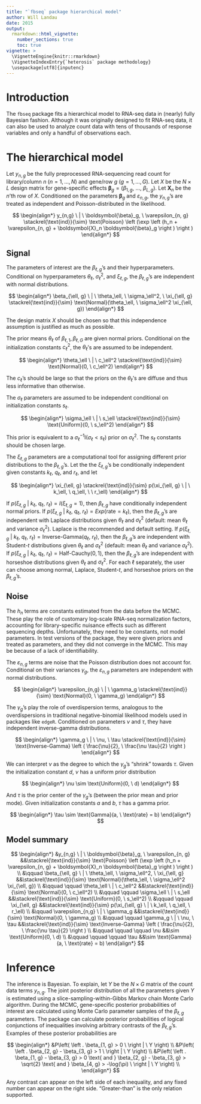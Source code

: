```yaml
---
title: "`fbseq` package hierarchical model"
author: Will Landau
date: 2015
output: 
  rmarkdown::html_vignette:
    number_sections: true
    toc: true
vignette: >
  \VignetteEngine{knitr::rmarkdown}
  \VignetteIndexEntry{`heterosis` package methodology}
  \usepackage[utf8]{inputenc}
---
```


\providecommand{\e}{\varepsilon}
\providecommand{\nv}{{}^{-1}}
\providecommand{\ov}[1]{\overline{#1}}
\providecommand{\q}{$\quad$ \newline}
\providecommand{\rt}{\rightarrow}
\providecommand{\vc}[1]{\boldsymbol{#1}}
\providecommand{\wh}[1]{\widehat{#1}}

# Introduction

The `fbseq` package fits a hierarchical model to RNA-seq data in (nearly) fully Bayesian fashion. Although it was originally designed to fit RNA-seq data, it can also be used to analyze count data with tens of thousands of response variables and only a handful of observations each.

# The hierarchical model

Let $y_{n, g}$ be the fully preprocessed RNA-sequencing read count for library/column $n$ ($n = 1, \ldots, N)$ and gene/row $g$ ($g = 1, \ldots, G)$. Let $X$ be the $N \times L$ design matrix for gene-specific effects $\boldsymbol{\beta}_g = (\beta_{1, g}, \ \ldots, \ \beta_{L, g})$. Let $\boldsymbol{X}_n$ be the $n$'th row of $X$. Conditioned on the parameters $\boldsymbol{\beta}_{ g}$ and $\e_{n, g}$, the $y_{n, g}$'s are treated as independent and Poisson-distributed in the likelihood.

$$ \begin{align*}
y_{n,g} \ | \ \boldsymbol{\beta}_g, \ \e_{n, g} \stackrel{\text{ind}}{\sim} \text{Poisson} \left (\exp \left (h_n + \e_{n, g} + \boldsymbol{X}_n \boldsymbol{\beta}_g  \right ) \right )
\end{align*} $$

## Signal

The parameters of interest are the $\beta_{\ell, g}$'s and their hyperparameters. Conditional on hyperparameters $\theta_\ell$, $\sigma_\ell^2$, and $\xi_{\ell, g}$, the $\beta_{\ell, g}$'s are independent with normal distributions.

$$ \begin{align*}
\beta_{\ell, g} \ | \ \theta_\ell, \ \sigma_\ell^2, \ \xi_{\ell, g} \stackrel{\text{ind}}{\sim} \text{Normal}(\theta_\ell, \ \sigma_\ell^2 \xi_{\ell, g})
\end{align*} $$

The design matrix $X$ should be chosen so that this independence assumption is justified as much as possible.

The prior means $\theta_\ell$ of $\beta_{\ell, 1}, \beta_{\ell, G}$ are given normal priors. Conditional on the initialization constants $c_\ell^2$, the $\theta_\ell$'s are assumed to be independent.


$$ \begin{align*}
\theta_\ell \ | \ c_\ell^2 \stackrel{\text{ind}}{\sim} \text{Normal}(0, \ c_\ell^2)
\end{align*} $$

The $c_\ell$'s should be large so that the priors on the $\theta_\ell$'s are diffuse and thus less informative than otherwise.

The $\sigma_\ell$ parameters are assumed to be independent conditional on initialization constants $s_\ell$.

$$ \begin{align*}
\sigma_\ell \ | \ s_\ell \stackrel{\text{ind}}{\sim} \text{Uniform}(0, \ s_\ell^2)
\end{align*} $$

This prior is equivalent to a $\sigma_\ell^{-1} \text{I}(\sigma_\ell < s_\ell)$ prior on $\sigma_\ell^2$. The $s_\ell$ constants should be chosen large. 


The $\xi_{\ell, g}$ parameters are a computational tool for assigning different prior distributions to the $\beta_{\ell, g}$'s. Let the the $\xi_{\ell, g}$'s be conditionally independent given constants $k_\ell$, $q_\ell$, and $r_\ell$, and let 

$$ \begin{align*}
\xi_{\ell, g} \stackrel{\text{ind}}{\sim} p(\xi_{\ell, g} \ | \ k_\ell, \ q_\ell, \ \ r_\ell)
\end{align*} $$

If $p(\xi_{\ell, g} \ | \ k_\ell, \ q_\ell, \ r_\ell) = I(\xi_{\ell, g} = 1)$, then $\beta_{\ell, g}$ have conditionally independent normal priors. If $p(\xi_{\ell, g} \ | \ k_\ell, \ q_\ell, \ r_\ell) = Exp(\text{rate} = k_\ell)$, then the $\beta_{\ell, g}$'s are independent with Laplace distributions given $\theta_\ell$ and $\sigma_\ell^2$ (default: mean $\theta_\ell$ and variance $\sigma_\ell^2$). Laplace is the recommended and default setting. If $p(\xi_{\ell, g} \ | \ k_\ell, \ q_\ell, \ r_\ell) = \text{Inverse-Gamma}(q_\ell, \ r_\ell)$, then the $\beta_{\ell, g}$'s are independent with Student-$t$ distributions given $\theta_\ell$ and $\sigma_\ell^2$ (default: mean $\theta_\ell$ and variance $\sigma_\ell^2$). If $p(\xi_{\ell, g} \ | \ k_\ell, \ q_\ell, \ r_\ell) = \text{Half-Cauchy}(0, 1)$, then the $\beta_{\ell, g}$'s are independent with horseshoe distributions given $\theta_\ell$ and $\sigma_\ell^2$. For each $\ell$ separately, the user can choose among normal, Laplace, Student-$t$, and horseshoe priors on the $\beta_{\ell, g}$'s.


## Noise

The $h_n$ terms are constants estimated from the data before the MCMC. These play the role of customary log-scale RNA-seq normalization factors, accounting for library-specific nuisance effects such as different sequencing depths. Unfortunately, they need to be constants, not model parameters. In test versions of the package, they were given priors and treated as parameters, and they did not converge in the MCMC. This may be because of a lack of identifiability.

The $\e_{n, g}$ terms are noise that the Poisson distribution does not account for. Conditional on their variances $\gamma_g$, the $\e_{n, g}$ parameters are independent with normal distributions.

$$ \begin{align*}
\e_{n,g} \ | \ \gamma_g \stackrel{\text{ind}}{\sim} \text{Normal}(0, \ \gamma_g)
\end{align*} $$

The $\gamma_g$'s play the role of overdispersion terms, analogous to the overdispersions in traditional negative-binomial likelihood models used in packages like `edgeR`. Conditioned on parameters $\nu$ and $\tau$, they have independent inverse-gamma distributions.

$$ \begin{align*}
\gamma_g \ | \ \nu, \ \tau \stackrel{\text{ind}}{\sim} \text{Inverse-Gamma} \left ( \frac{\nu}{2}, \ \frac{\nu \tau}{2} \right )
\end{align*} $$

We can interpret $\nu$ as the degree to which the $\gamma_g$'s "shrink" towards $\tau$. Given the initialization constant $d$, $\nu$ has a uniform prior distribution

$$ \begin{align*}
\nu \sim \text{Uniform}(0, \ d)
\end{align*} $$

And $\tau$ is the prior center of the $\gamma_g$'s (between the prior mean and prior mode). Given initialization constants $a$ and $b$, $\tau$ has a gamma prior.

$$ \begin{align*}
\tau \sim \text{Gamma}(a, \ \text{rate} = b)
\end{align*} $$

## Model summary


$$ \begin{align*}
&y_{n,g} \ | \ \boldsymbol{\beta}_g, \ \e_{n, g} &&\stackrel{\text{ind}}{\sim} \text{Poisson} \left (\exp \left (h_n + \e_{n, g} + \boldsymbol{X}_n \boldsymbol{\beta}_g \right ) \right ) \\
&\qquad \beta_{\ell, g} \ | \ \theta_\ell, \ \sigma_\ell^2, \ \xi_{\ell, g} &&\stackrel{\text{ind}}{\sim} \text{Normal}(\theta_\ell, \ \sigma_\ell^2 \xi_{\ell, g}) \\
&\qquad \qquad \theta_\ell \ | \ c_\ell^2 &&\stackrel{\text{ind}}{\sim} \text{Normal}(0, \ c_\ell^2) \\
&\qquad \qquad \sigma_\ell \ | \ s_\ell &&\stackrel{\text{ind}}{\sim} \text{Uniform}(0, \ s_\ell^2) \\
&\qquad \qquad \xi_{\ell, g} &&\stackrel{\text{ind}}{\sim} p(\xi_{\ell, g} \ | \ k_\ell, \ q_\ell, \ r_\ell) \\
&\qquad \e_{n,g} \ | \ \gamma_g &&\stackrel{\text{ind}}{\sim} \text{Normal}(0, \ \gamma_g) \\
&\qquad \qquad \gamma_g \ | \ \nu, \ \tau &&\stackrel{\text{ind}}{\sim} \text{Inverse-Gamma} \left ( \frac{\nu}{2}, \ \frac{\nu \tau}{2} \right ) \\
&\qquad \qquad \qquad \nu &&\sim \text{Uniform}(0, \ d) \\
&\qquad \qquad \qquad \tau &&\sim \text{Gamma}(a, \ \text{rate} = b)
\end{align*} $$



# Inference

The inference is Bayesian. To explain, let $Y$ be the $N \times G$ matrix of the count data terms $y_{n, g}$. The joint posterior distribution of all the parameters given $Y$ is estimated using a slice-sampling-within-Gibbs Markov chain Monte Carlo algorithm. During the MCMC, gene-specific posterior probabilities of interest are calculated using Monte Carlo parameter samples of the $\beta_{\ell, g}$ parameters. The package can calculate posterior probabilities of logical conjunctions of inequalities involving arbitrary contrasts of the $\beta_{\ell, g}$'s. Examples of these posterior probabilities are

$$ \begin{align*}
&P\left( \left . \beta_{1, g} > 0 \  \right | \ Y \right) \\
&P\left( \left . \beta_{2, g} - \beta_{3, g} > 1 \ \right | \ Y \right) \\
&P\left( \left . \beta_{1, g} - \beta_{3, g} > 0 \text{  and  } \beta_{2, g} - \beta_{3, g} > \sqrt{2} \text{  and  } \beta_{4, g} > -\log(\pi) \ \right | \ Y \right) \\
\end{align*} $$

Any contrast can appear on the left side of each inequality, and any fixed number can appear on the right side. "Greater-than" is the only relation supported.




